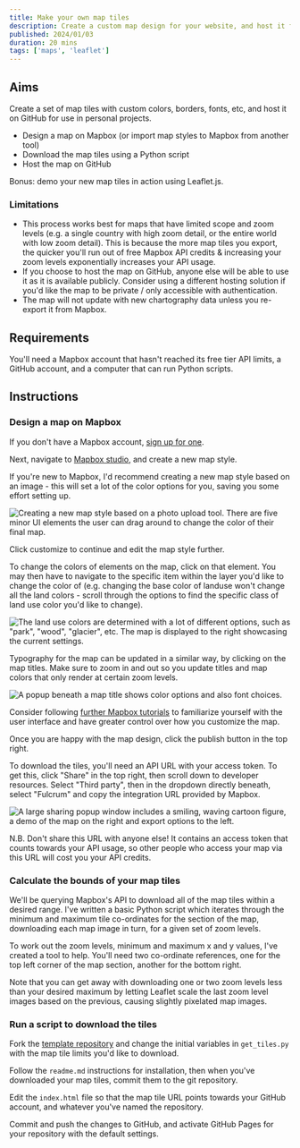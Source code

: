 ```yaml
---
title: Make your own map tiles
description: Create a custom map design for your website, and host it for free.
published: 2024/01/03
duration: 20 mins
tags: ['maps', 'leaflet']
---
```


## Aims

Create a set of map tiles with custom colors, borders, fonts, etc, and host it on GitHub for use in personal projects.

- Design a map on Mapbox (or import map styles to Mapbox from another tool)
- Download the map tiles using a Python script
- Host the map on GitHub

Bonus: demo your new map tiles in action using Leaflet.js.

### Limitations

- This process works best for maps that have limited scope and zoom levels (e.g. a single country with high zoom detail, or the entire world with low zoom detail). This is because the more map tiles you export, the quicker you'll run out of free Mapbox API credits & increasing your zoom levels exponentially increases your API usage.
- If you choose to host the map on GitHub, anyone else will be able to use it as it is available publicly. Consider using a different hosting solution if you'd like the map to be private / only accessible with authentication.
- The map will not update with new chartography data unless you re-export it from Mapbox.

## Requirements

You'll need a Mapbox account that hasn't reached its free tier API limits, a GitHub account, and a computer that can run Python scripts.

## Instructions

### Design a map on Mapbox

If you don't have a Mapbox account, [sign up for one](https://account.mapbox.com/auth/signup/).

Next, navigate to [Mapbox studio](https://studio.mapbox.com/), and create a new map style.

If you're new to Mapbox, I'd recommend creating a new map style based on an image - this will set a lot of the color options for you, saving you some effort setting up.

![Creating a new map style based on a photo upload tool. There are five minor UI elements the user can drag around to change the color of their final map.](/images/create-your-own-map/mapbox-style-with-image.webp)

Click customize to continue and edit the map style further.

To change the colors of elements on the map, click on that element. You may then have to navigate to the specific item within the layer you'd like to change the color of (e.g. changing the base color of landuse won't change all the land colors - scroll through the options to find the specific class of land use color you'd like to change).

![The land use colors are determined with a lot of different options, such as "park", "wood", "glacier", etc. The map is displayed to the right showcasing the current settings.](/images/create-your-own-map/adjust-land-use-colors.webp)

Typography for the map can be updated in a similar way, by clicking on the map titles. Make sure to zoom in and out so you update titles and map colors that only render at certain zoom levels.

![A popup beneath a map title shows color options and also font choices.](/images/create-your-own-map/adjust-typography.webp)

Consider following [further Mapbox tutorials](https://docs.mapbox.com/help/how-to-videos/) to familiarize yourself with the user interface and have greater control over how you customize the map.

Once you are happy with the map design, click the publish button in the top right.

To download the tiles, you'll need an API URL with your access token. To get this, click "Share" in the top right, then scroll down to developer resources. Select "Third party", then in the dropdown directly beneath, select "Fulcrum" and copy the integration URL provided by Mapbox.

![A large sharing popup window includes a smiling, waving cartoon figure, a demo of the map on the right and export options to the left.](/images/create-your-own-map/mapbox-export.webp)

N.B. Don't share this URL with anyone else! It contains an access token that counts towards your API usage, so other people who access your map via this URL will cost you your API credits.

### Calculate the bounds of your map tiles

We'll be querying Mapbox's API to download all of the map tiles within a desired range. I've written a basic Python script which iterates through the minimum and maximum tile co-ordinates for the section of the map, downloading each map image in turn, for a given set of zoom levels.

To work out the zoom levels, minimum and maximum x and y values, I've created a tool to help. You'll need two co-ordinate references, one for the top left corner of the map section, another for the bottom right.

<DemonstrationMap />

Note that you can get away with downloading one or two zoom levels less than your desired maximum by letting Leaflet scale the last zoom level images based on the previous, causing slightly pixelated map images.

### Run a script to download the tiles

Fork the [template repository](https://github.com/jhancock532/download-map-tiles) and change the initial variables in `get_tiles.py` with the map tile limits you'd like to download.

Follow the `readme.md` instructions for installation, then when you've downloaded your map tiles, commit them to the git repository.

Edit the `index.html` file so that the map tile URL points towards your GitHub account, and whatever you've named the repository.

Commit and push the changes to GitHub, and activate GitHub Pages for your repository with the default settings.
